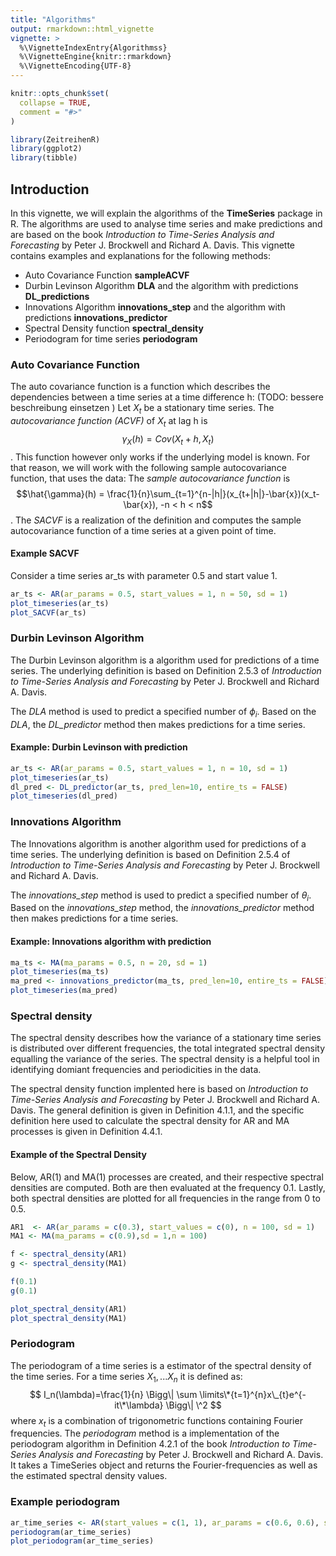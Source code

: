 ```yaml
---
title: "Algorithms"
output: rmarkdown::html_vignette
vignette: >
  %\VignetteIndexEntry{Algorithmss}
  %\VignetteEngine{knitr::rmarkdown}
  %\VignetteEncoding{UTF-8}
---
```


```r
knitr::opts_chunk$set(
  collapse = TRUE,
  comment = "#>"
)
```

```r
library(ZeitreihenR)
library(ggplot2)
library(tibble)
```

## Introduction

In this vignette, we will explain the algorithms of the **TimeSeries** package in R. The algorithms are used to analyse time series and make predictions and are based on the book *Introduction to Time-Series Analysis and Forecasting* by Peter J. Brockwell and Richard A. Davis. This vignette contains examples and explanations for the following methods:

-   Auto Covariance Function **sampleACVF**
-   Durbin Levinson Algorithm **DLA** and the algorithm with predictions **DL_predictions**
-   Innovations Algorithm **innovations_step** and the algorithm with predictions **innovations_predictor**
-   Spectral Density function **spectral_density**
-   Periodogram for time series **periodogram**

### Auto Covariance Function

The auto covariance function is a function which describes the dependencies between a time series at a time difference h: (TODO: bessere beschreibung einsetzen ) Let $X_t$ be a stationary time series. The *autocovariance function (ACVF)* of $X_t$ at lag h is $$\gamma_X(h) = Cov(X_t+h, X_t)$$. This function however only works if the underlying model is known. For that reason, we will work with the following sample autocovariance function, that uses the data: The *sample autocovariance function* is $$\hat{\gamma}(h) = \frac{1}{n}\sum_{t=1}^{n-|h|}(x_{t+|h|}-\bar{x})(x_t-\bar{x}), -n < h < n$$. The *SACVF* is a realization of the definition and computes the sample autocovariance function of a time series at a given point of time.

#### Example SACVF

Consider a time series ar_ts with parameter 0.5 and start value 1.


```r
ar_ts <- AR(ar_params = 0.5, start_values = 1, n = 50, sd = 1)
plot_timeseries(ar_ts)
plot_SACVF(ar_ts)

```

### Durbin Levinson Algorithm

The Durbin Levinson algorithm is a algorithm used for predictions of a time series. The underlying definition is based on Definition 2.5.3 of *Introduction to Time-Series Analysis and Forecasting* by Peter J. Brockwell and Richard A. Davis.

The *DLA* method is used to predict a specified number of $\phi_i$. Based on the *DLA*, the *DL_predictor* method then makes predictions for a time series.

#### Example: Durbin Levinson with prediction

```r
ar_ts <- AR(ar_params = 0.5, start_values = 1, n = 10, sd = 1)
plot_timeseries(ar_ts)
dl_pred <- DL_predictor(ar_ts, pred_len=10, entire_ts = FALSE)
plot_timeseries(dl_pred)
```

### Innovations Algorithm

The Innovations algorithm is another algorithm used for predictions of a time series. The underlying definition is based on Definition 2.5.4 of *Introduction to Time-Series Analysis and Forecasting* by Peter J. Brockwell and Richard A. Davis.

The *innovations_step* method is used to predict a specified number of $\theta_i$. Based on the *innovations_step* method, the *innovations_predictor* method then makes predictions for a time series.

#### Example: Innovations algorithm with prediction

```r
ma_ts <- MA(ma_params = 0.5, n = 20, sd = 1)
plot_timeseries(ma_ts)
ma_pred <- innovations_predictor(ma_ts, pred_len=10, entire_ts = FALSE)
plot_timeseries(ma_pred)
```

### Spectral density

The spectral density describes how the variance of a stationary time series is distributed over different frequencies, the total integrated spectral density equalling the variance of the series. The spectral density is a helpful tool in identifying domiant frequencies and periodicities in the data.

The spectral density function implented here is based on *Introduction to Time-Series Analysis and Forecasting* by Peter J. Brockwell and Richard A. Davis. The general definition is given in Definition 4.1.1, and the specific definition here used to calculate the spectral density for AR and MA processes is given in Definition 4.4.1.

#### Example of the Spectral Density

Below, AR(1) and MA(1) processes are created, and their respective spectral densities are computed. Both are then evaluated at the frequency 0.1. Lastly, both spectral densities are plotted for all frequencies in the range from 0 to 0.5.

```r
AR1  <- AR(ar_params = c(0.3), start_values = c(0), n = 100, sd = 1)
MA1 <- MA(ma_params = c(0.9),sd = 1,n = 100)

f <- spectral_density(AR1)
g <- spectral_density(MA1)

f(0.1)
g(0.1)

plot_spectral_density(AR1)
plot_spectral_density(MA1)
```
### Periodogram

The periodogram of a time series is a estimator of the spectral density of the time series. For a time series $X_1,...X_n$ it is defined as: $$ I_n(\lambda)=\frac{1}{n} \Bigg\| \sum \limits\*{t=1}^{n}x\_{t}e^{-it\*\lambda} \Bigg\| \^2 $$ where $x_t$ is a combination of trigonometric functions containing Fourier frequencies. The *periodogram* method is a implementation of the periodogram algorithm in Definition 4.2.1 of the book *Introduction to Time-Series Analysis and Forecasting* by Peter J. Brockwell and Richard A. Davis. It takes a TimeSeries object and returns the Fourier-frequencies as well as the estimated spectral density values.

### Example periodogram

```r
ar_time_series <- AR(start_values = c(1, 1), ar_params = c(0.6, 0.6), sd = 1, n = 100)
periodogram(ar_time_series)
plot_periodogram(ar_time_series)
```
